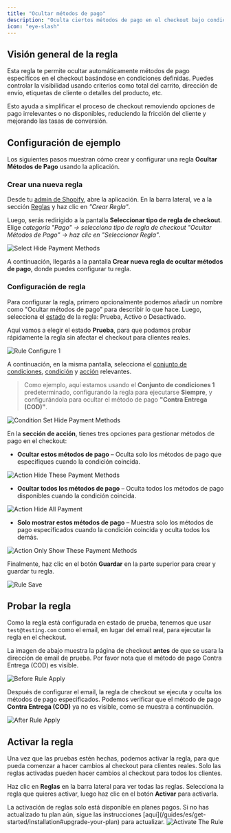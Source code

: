 ```yaml
---
title: "Ocultar métodos de pago"
description: "Oculta ciertos métodos de pago en el checkout bajo condiciones dadas."
icon: "eye-slash"
---
```


## Visión general de la regla

Esta regla te permite ocultar automáticamente métodos de pago específicos en el checkout basándose en condiciones definidas. Puedes controlar la visibilidad usando criterios como total del carrito, dirección de envío, etiquetas de cliente o detalles del producto, etc.

Esto ayuda a simplificar el proceso de checkout removiendo opciones de pago irrelevantes o no disponibles, reduciendo la fricción del cliente y mejorando las tasas de conversión.

## Configuración de ejemplo

Los siguientes pasos muestran cómo crear y configurar una regla **Ocultar Métodos de Pago** usando la aplicación.

### Crear una nueva regla

Desde tu [admin de Shopify](/guides/es/get-started/installation#go-to-the-app), abre la aplicación. En la barra lateral, ve a la sección [Reglas](/guides/es/get-started/quickstart#create-a-sample-rule) y haz clic en _"Crear Regla"_.

Luego, serás redirigido a la pantalla **Seleccionar tipo de regla de checkout**. Elige _categoría "Pago" → selecciona tipo de regla de checkout "Ocultar Métodos de Pago" → haz clic en "Seleccionar Regla"_.

<img
  src="/images/essentials/payment/select-hide-payment-methods.webp"
  alt="Select Hide Payment Methods"
/>

A continuación, llegarás a la pantalla **Crear nueva regla de ocultar métodos de pago**, donde puedes configurar tu regla.

### Configuración de regla

Para configurar la regla, primero opcionalmente podemos añadir un nombre como "Ocultar métodos de pago" para describir lo que hace. Luego, selecciona el [estado](/guides/es/get-started/concepts#status) de la regla: Prueba, Activo o Desactivado.

Aquí vamos a elegir el estado **Prueba**, para que podamos probar rápidamente la regla sin afectar el checkout para clientes reales.

<img
  src="/images/essentials/payment/rule-configure-1-hide-payment-methods.webp"
  alt="Rule Configure 1"
/>

A continuación, en la misma pantalla, selecciona el [conjunto de condiciones](/guides/es/get-started/concepts#condition-set), [condición](/guides/es/get-started/concepts#conditions-when) y [acción](/guides/es/get-started/concepts#action-what) relevantes.

> Como ejemplo, aquí estamos usando el **Conjunto de condiciones 1** predeterminado, configurando la regla para ejecutarse **Siempre**, y configurándola para ocultar el método de pago **"Contra Entrega (COD)"**.

<img
  src="/images/essentials/payment/condition-set-hide-payment-methods.webp"
  alt="Condition Set Hide Payment Methods"
/>

En la **sección de acción**, tienes tres opciones para gestionar métodos de pago en el checkout:

- **Ocultar estos métodos de pago** – Oculta solo los métodos de pago que especifiques cuando la condición coincida.

<img
  src="/images/essentials/payment/action-hide-these-payment-methods-hide-payment-methods.webp"
  alt="Action Hide These Payment Methods"
/>

- **Ocultar todos los métodos de pago** – Oculta todos los métodos de pago disponibles cuando la condición coincida.

<img
  src="/images/essentials/payment/action-hide-all-payment-methods.webp"
  alt="Action Hide All Payment"
/>

- **Solo mostrar estos métodos de pago** – Muestra solo los métodos de pago especificados cuando la condición coincida y oculta todos los demás.

<img
  src="/images/essentials/payment/action-only-show-these-payment-methods-hide-payment-methods.webp"
  alt="Action Only Show These Payment Methods"
/>

Finalmente, haz clic en el botón <b>Guardar</b> en la parte superior para crear y guardar tu regla.

<img src="/images/shared/save-rule.webp" alt="Rule Save" />

## Probar la regla

Como la regla está configurada en estado de prueba, tenemos que usar `test@testing.com` como el email, en lugar del email real, para ejecutar la regla en el checkout.

<Warning>
  La imagen de abajo muestra la página de checkout <b>antes</b> de que se usara la dirección de email
  de prueba. Por favor nota que el método de pago Contra Entrega (COD) es
  visible.
</Warning>

<img
  src="/images/essentials/payment/before-rule-apply-payment-methods.webp"
  alt="Before Rule Apply"
/>

Después de configurar el email, la regla de checkout se ejecuta y oculta los métodos de pago especificados. Podemos verificar que el método de pago **Contra Entrega (COD)** ya no es visible, como se muestra a continuación.

<img
  src="/images/essentials/payment/after-rule-apply-hide-payment-methods.webp"
  alt="After Rule Apply"
/>

## Activar la regla

Una vez que las pruebas estén hechas, podemos activar la regla, para que pueda comenzar a hacer cambios al checkout para clientes reales. Solo las reglas activadas pueden hacer cambios al checkout para todos los clientes.

Haz clic en **Reglas** en la barra lateral para ver todas las reglas. Selecciona la regla que quieres activar, luego haz clic en el botón **Activar** para activarla.

<Warning>
  La activación de reglas solo está disponible en planes pagos. Si no has actualizado tu
  plan aún, sigue las instrucciones
  [aquí](/guides/es/get-started/installation#upgrade-your-plan) para actualizar.
</Warning>
<img
  src="/images/essentials/payment/activate-the-rule-hide-payment-methods.webp"
  alt="Activate The Rule"
/>
